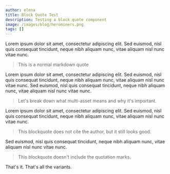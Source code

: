 ```yaml
---
author: elena
title: Block Quote Test
description: Testing a block quote component
image: /images/blog/herominers.png
tags: []
---
```


Lorem ipsum dolor sit amet, consectetur adipiscing elit. Sed euismod, nisl quis
consequat tincidunt, neque nibh aliquam nunc, vitae aliquam nisl nunc vitae
nunc.

> This is a normal markdown quote

Lorem ipsum dolor sit amet, consectetur adipiscing elit. Sed euismod, nisl quis
consequat tincidunt, neque nibh aliquam nunc, vitae aliquam nisl nunc vitae
nunc. Sed euismod, nisl quis consequat tincidunt, neque nibh aliquam nunc,
vitae aliquam nisl nunc vitae nunc.

<BlockQuote cite="Elena Nadolinksi">
  Let's break down what multi-asset means and why it's important.
</BlockQuote>

Lorem ipsum dolor sit amet, consectetur adipiscing elit. Sed euismod, nisl quis
consequat tincidunt, neque nibh aliquam nunc, vitae aliquam nisl nunc vitae
nunc.

<BlockQuote>
  This blockquote does not cite the author, but it still looks good.
</BlockQuote>

Sed euismod, nisl quis consequat tincidunt, neque nibh aliquam nunc,
vitae aliquam nisl nunc vitae nunc.

<BlockQuote quotes={false}>
  This blockquote doesn't include the quotation marks.
</BlockQuote>

That's it. That's all the variants.
